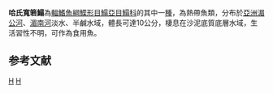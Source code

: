 {{Speciesbox 
| taxon = Brachirus harmandi
| authority = [[Sauvage|Sauvage]], 1878
| status = LC
| status_system = IUCN3.1
| synonyms = *''Synaptura harmandi, Sauvage, 1878 ''
*''Euryglossa harmandi ,Sauvage, 1878 ''
}}

'''哈氏寬箬鰨'''為[[輻鰭魚綱|輻鰭魚綱]][[鰈形目|鰈形目]][[鰨亞目|鰨亞目]][[鰨科|鰨科]]的其中一[[種|種]]，為熱帶魚類，分布於[[亞洲|亞洲]][[湄公河|湄公河]]、[[湄南河|湄南河]]淡水、半鹹水域，體長可達10公分，棲息在沙泥底質底層水域，生活習性不明，可作為食用魚。

==参考文献==
{{reflist}}
{{Taxonbar}}

[[Category:食用魚|H]]
[[Category:寬箬鰨屬|H]]